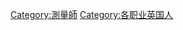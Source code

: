 {{Commons category|Surveyors from the United Kingdom}}

[[Category:測量師|Category:測量師]]
[[Category:各职业英国人|Category:各职业英国人]]